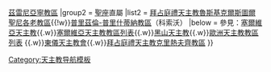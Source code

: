 {{Navbox
|name =塞爾維亞天主教教區
|title = 塞爾維亞天主教教區
|style = width: 450px
|group1 = [[天主教貝爾格萊德總教區|貝爾格萊德總教區]]
|list1 = [[天主教蘇博蒂察教區|蘇博蒂察教區]]{{!w}}[[天主教茲雷尼亞寧教區|茲雷尼亞寧教區]]
|group2 = [[聖座]]直屬
|list2 = [[拜占庭禮天主教魯斯基克爾斯圖爾聖尼各老教區]]{{!w}}[[天主教普里茲倫-普里什蒂納教區|普里茲倫-普里什蒂納教區]]（科索沃）
|below = 參見：[[塞爾維亞天主教]]{{.w}}[[塞爾維亞天主教教區列表]]{{.w}}[[黑山天主教]]{{.w}}[[歐洲天主教教區列表]] {{.w}}[[東儀天主教會]]{{.w}}[[拜占庭禮天主教克里熱夫齊教區]]
}}<noinclude>
[[Category:天主教导航模板]]
</noinclude>